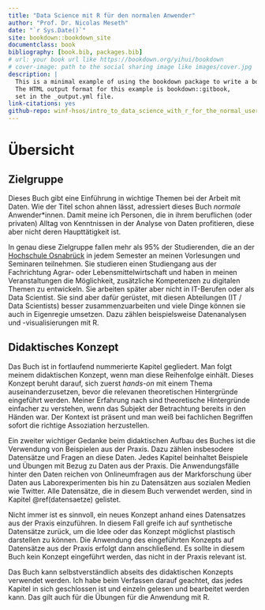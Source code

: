 ```yaml
--- 
title: "Data Science mit R für den normalen Anwender"
author: "Prof. Dr. Nicolas Meseth"
date: "`r Sys.Date()`"
site: bookdown::bookdown_site
documentclass: book
bibliography: [book.bib, packages.bib]
# url: your book url like https://bookdown.org/yihui/bookdown
# cover-image: path to the social sharing image like images/cover.jpg
description: |
  This is a minimal example of using the bookdown package to write a book.
  The HTML output format for this example is bookdown::gitbook,
  set in the _output.yml file.
link-citations: yes
github-repo: winf-hsos/intro_to_data_science_with_r_for_the_normal_user
---
```


# Übersicht{-}

## Zielgruppe{-}

Dieses Buch gibt eine Einführung in wichtige Themen bei der Arbeit mit Daten. Wie der Titel schon ahnen lässt, adressiert dieses Buch _normale_ Anwender*innen. Damit meine ich Personen, die in ihrem beruflichen (oder privaten) Alltag von Kenntnissen in der Analyse von Daten profitieren, diese aber nicht deren Haupttätigkeit ist.

In genau diese Zielgruppe fallen mehr als 95% der Studierenden, die an der [Hochschule Osnabrück](https://hs-osnabrueck.de) in jedem Semester an meinen Vorlesungen und Seminaren teilnehmen. Sie studieren einen Studiengang aus der Fachrichtung Agrar- oder Lebensmittelwirtschaft und haben in meinen Veranstaltungen die Möglichkeit, zusätzliche Kompetenzen zu digitalen Themen zu entwickeln. Sie arbeiten später aber nicht in IT-Berufen oder als Data Scientist. Sie sind aber dafür gerüstet, mit diesen Abteilungen (IT / Data Scientists) besser zusammenzuarbeiten und viele Dinge können sie auch in Eigenregie umsetzen. Dazu zählen beispielsweise Datenanalysen und -visualisierungen mit R.

## Didaktisches Konzept{-}

Das Buch ist in fortlaufend nummerierte Kapitel gegliedert. Man folgt meinem didaktischen Konzept, wenn man diese Reihenfolge einhält. Dieses Konzept beruht darauf, sich zuerst _hands-on_ mit einem Thema auseinanderzusetzen, bevor die relevanen theoretischen Hintergründe eingeführt werden. Meiner Erfahrung nach sind theoretische Hintergründe einfacher zu verstehen, wenn das Subjekt der Betrachtung bereits in den Händen war. Der Kontext ist präsent und man weiß bei fachlichen Begriffen sofort die richtige Assoziation herzustellen.

Ein zweiter wichtiger Gedanke beim didaktischen Aufbau des Buches ist die Verwendung von Beispielen aus der Praxis. Dazu zählen insbesodere Datensätze und Fragen an diese Daten. Jedes Kapitel beinhaltet Beispiele und Übungen mit Bezug zu Daten aus der Praxis. Die Anwendungsfälle hinter den Daten reichen von Onlineumfragen aus der Markforschung über Daten aus Laborexperimenten bis hin zu Datensätzen aus sozialen Medien wie Twitter. Alle Datensätze, die in diesem Buch verwendet werden, sind in Kapitel \@ref(datensaetze) gelistet.

Nicht immer ist es sinnvoll, ein neues Konzept anhand eines Datensatzes aus der Praxis einzuführen. In diesem Fall greife ich auf synthetische Datensätze zurück, um die Idee oder das Konzept möglichst plastisch darstellen zu können. Die Anwendung des eingeführten Konzepts auf Datensätze aus der Praxis erfolgt dann anschließend. Es sollte in diesem Buch kein Konzept eingeführt werden, das nicht in der Praxis relevant ist. 

Das Buch kann selbstverständlich abseits des didaktischen Konzepts verwendet werden. Ich habe beim Verfassen darauf geachtet, das jedes Kapitel in sich geschlossen ist und einzeln gelesen und bearbeitet werden kann. Das gilt auch für die Übungen für die Anwendung mit R.
